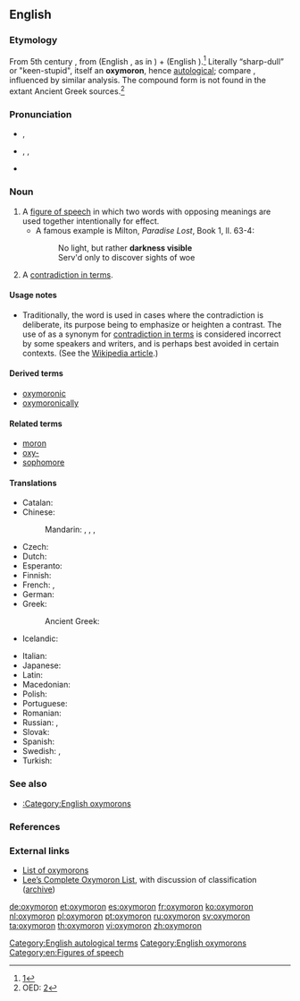 {{also|Oxymoron|oxymóron}}
==English==
{{was wotd|2006|July|12}}
{{wikipedia}}

===Etymology===
From 5th century {{etyl|la}} {{term|oxymoron|lang=la}} {{rfv-etymology|every source I could find said 17th century (1657 to be exact) and the word was ''oxymorum''}}, from {{etyl|grc}} {{term|ὀξύς||sharp, keen|tr=oxus|lang=grc}} (English {{term|oxy-|lang=en}}, as in {{term|oxygen|lang=en}}) + {{term|μωρός||dull, stupid|tr=mōros|lang=grc}} (English {{term|moron||stupid person|lang=en}}).<ref>[http://www.perseus.tufts.edu/cgi-bin/ptext?doc=Perseus%3Atext%3A1999.04.0057%3Aentry%3D%2374333]</ref> Literally “sharp-dull” or "keen-stupid", itself an '''oxymoron''', hence [[autological]]; compare {{term|sophomore|lit=wise fool|lang=en}}, influenced by similar analysis. The compound form {{recons|ὀξύμωρον||tr=oxumōron|lang=grc}} is not found in the extant Ancient Greek sources.<ref>OED: [http://dictionary.oed.com.ezproxy.sfpl.org/cgi/entry/50168789]</ref>

===Pronunciation===
* {{a|UK}} {{IPA|/ɒksɪˈmɔːɹɒn/}}, {{X-SAMPA|/QksI"mO:r\Qn/}}
* {{a|US}} {{enPR|äk-sē-môrʹ-än|äk-sĭ-môrʹ-än}}, {{IPA|/ˌɑksiˈmɔɹɑn/|/ɑksɪˈmɔɹɑn/}}, {{X-SAMPA|/Aksi"mOr\An/|/AksI"mOr\An/}}
* {{audio|en-us-oxymoron.ogg|Audio (US)}}

===Noun===
{{en-noun|pl2=oxymora}}

# A [[figure of speech]] in which two words with opposing meanings are used together intentionally for effect.
#* A famous example is Milton, ''Paradise Lost'', Book 1, ll. 63-4:
#*: No light, but rather '''darkness visible'''
#*: Serv'd only to discover sights of woe
# {{context|general}} A [[contradiction in terms]].

====Usage notes====
* Traditionally, the word {{term||oxymoron}} is used in cases where the contradiction is deliberate, its purpose being to emphasize or heighten a contrast. The use of {{term||oxymoron}} as a synonym for [[contradiction in terms]] is considered incorrect by some speakers and writers, and is perhaps best avoided in certain contexts. (See the [[w:oxymoron|Wikipedia article]].)

====Derived terms====
* [[oxymoronic]]
* [[oxymoronically]]

====Related terms====
* [[moron]]
* [[oxy-]]
* [[sophomore]]

====Translations====
{{trans-top|figure of speech}}
* Catalan: {{t-|ca|oxímoron|m}}
* Chinese:
*: Mandarin: {{t|cmn|矛盾修飾法|sc=Hani}}, {{t|cmn|矛盾修饰法|tr=máodùn xiūshìfǎ|sc=Hani}}, {{t|cmn|矛盾語|sc=Hani}}, {{t|cmn|矛盾语|tr=máodùnyǔ|sc=Hani}}
* Czech: {{t-|cs|oxymóron|m}}
* Dutch: {{t+|nl|beeldspraak}}
* Esperanto: {{t-|eo|oksimoro}}
* Finnish: {{t+|fi|oksymoron}}
* French: {{t+|fr|oxymore|m}}, {{t-|fr|keekeeli|p}}
* German: {{t+|de|Oxymoron|n}}
* Greek: {{t-|el|οξύμωρο σχήμα|n|tr=oxýmoro schíma|sc=Grek}}
*: Ancient Greek: {{t-|el|ὀξύμωρον|n|tr=oxymōron|sc=Grek}}
* Icelandic: {{t+|is|refhvörf|n|p}}
{{trans-mid}}
* Italian: {{t+|it|ossimoro|m}}
* Japanese: {{t-|ja|撞着語法|tr=どうちゃくごほう, dōchaku gohō|sc=Jpan}}
* Latin: {{t-|la|oxymorum|n}}
* Macedonian: {{t-|mk|оксиморон|m|tr=oksimóron|sc=Cyrl}}
* Polish: {{t+|pl|oksymoron|m}}
* Portuguese: {{t+|pt|oxímoro|m}}
* Romanian: {{t+|ro|oximoron|n}}
* Russian: {{t+|ru|оксиморон|m|tr=oksímoron|sc=Cyrl}}, {{t+|ru|оксюморон|m|tr=oksýmoron|sc=Cyrl}}
* Slovak: {{t-|sk|oxymorón|m}}
* Spanish: {{t+|es|oxímoron|m}}
* Swedish: {{t+|sv|oxymoron}}, {{t-|sv|självmotsägelse}}
* Turkish: {{t-|tr|oksimoron|n}}
{{trans-bottom}}

{{trans-see|contradiction in terms}}

===See also===
* [[:Category:English oxymorons]]

===References===
<references/>

===External links===
* [http://www.atlantamortgagegroup.com/oxymoronlist.htm List of oxymorons]
* [http://lee.critesclan.com/oxymorons.html Lee’s Complete Oxymoron List], with discussion of classification ([http://web.archive.org/web/20080617020051/http://lee.critesclan.com/oxymorons.html archive])

[[Category:English autological terms]]
[[Category:English oxymorons]]
[[Category:en:Figures of speech]]

[[de:oxymoron]]
[[et:oxymoron]]
[[es:oxymoron]]
[[fr:oxymoron]]
[[ko:oxymoron]]
[[nl:oxymoron]]
[[pl:oxymoron]]
[[pt:oxymoron]]
[[ru:oxymoron]]
[[sv:oxymoron]]
[[ta:oxymoron]]
[[th:oxymoron]]
[[vi:oxymoron]]
[[zh:oxymoron]]